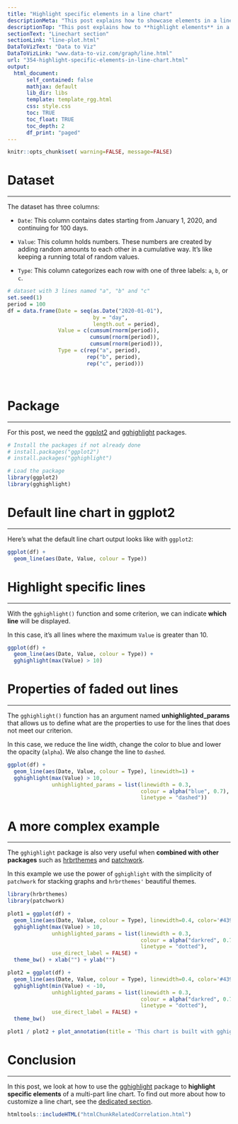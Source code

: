 ```yaml
---
title: "Highlight specific elements in a line chart"
descriptionMeta: "This post explains how to showcase elements in a line chart with ggplot2 and gghighlight. It considers a dataset that includes multiple time series to see how the package behave."
descriptionTop: "This post explains how to **highlight elements** in a line chart with [ggplot2](https://r-graph-gallery.com/ggplot2-package.html) and [gghighlight](https://www.r-graph-gallery.com/package/gghighlight.html). Highlighting elements on a chart is a very powerful dataviz technique. It leads the reader to the important message you are trying to convey, making the figure more insightful."
sectionText: "Linechart section"
sectionLink: "line-plot.html"
DataToVizText: "Data to Viz"
DataToVizLink: "www.data-to-viz.com/graph/line.html"
url: "354-highlight-specific-elements-in-line-chart.html"
output:
  html_document:
      self_contained: false    
      mathjax: default
      lib_dir: libs
      template: template_rgg.html
      css: style.css
      toc: TRUE
      toc_float: TRUE
      toc_depth: 2
      df_print: "paged"
---
```



```r
knitr::opts_chunk$set( warning=FALSE, message=FALSE)
```

<div class="container">




# Dataset
***

The dataset has three columns:

- `Date`: This column contains dates starting from January 1, 2020, and continuing for 100 days.

- `Value`: This column holds numbers. These numbers are created by adding random amounts to each other in a cumulative way. It's like keeping a running total of random values.

- `Type`: This column categorizes each row with one of three labels: `a`, `b`, or `c`.

```r
# dataset with 3 lines named "a", "b" and "c"
set.seed(1)
period = 100
df = data.frame(Date = seq(as.Date("2020-01-01"),
                           by = "day",
                           length.out = period), 
                Value = c(cumsum(rnorm(period)),
                          cumsum(rnorm(period)),
                          cumsum(rnorm(period))),
                Type = c(rep("a", period),
                         rep("b", period),
                         rep("c", period)))
```

<br/>


# Package
*** 

For this post, we need the [ggplot2](https://r-graph-gallery.com/ggplot2-package.html) and [gghighlight](https://www.r-graph-gallery.com/package/gghighlight.html) packages.

```r
# Install the packages if not already done
# install.packages("ggplot2")
# install.packages("gghighlight")

# Load the package
library(ggplot2)
library(gghighlight)
```











# Default line chart in ggplot2
***

<div class = "row">

<div class = "col-md-12  col-sm-12 align-self-center">

Here's what the default line chart output looks like with `ggplot2`:


</div>


<div class = "col-md-12  col-sm-12">

```r
ggplot(df) +
  geom_line(aes(Date, Value, colour = Type))
```
</div>
</div>





# Highlight specific lines
***

<div class = "row">

<div class = "col-md-12  col-sm-12 align-self-center">

With the `gghighlight()` function and some criterion, we can indicate **which line** will be displayed.

In this case, it's all lines where the maximum `Value` is greater than 10.

</div>


<div class = "col-md-12  col-sm-12">

```r
ggplot(df) +
  geom_line(aes(Date, Value, colour = Type)) +
  gghighlight(max(Value) > 10)
```
</div>
</div>



# Properties of faded out lines
***

<div class = "row">

<div class = "col-md-12  col-sm-12 align-self-center">

The `gghighlight()` function has an argument named **unhighlighted_params** that allows us to define what are the properties to use for the lines that does not meet our criterion.

In this case, we reduce the line width, change the color to blue and lower the opacity (`alpha`). We also change the line to `dashed`. 

</div>


<div class = "col-md-12  col-sm-12">
```r
ggplot(df) +
  geom_line(aes(Date, Value, colour = Type), linewidth=1) +
  gghighlight(max(Value) > 10,
              unhighlighted_params = list(linewidth = 0.3,
                                          colour = alpha("blue", 0.7),
                                          linetype = "dashed"))
```
</div>
</div>





# A more complex example
***

<div class = "row">

<div class = "col-md-12  col-sm-12 align-self-center">

The `gghighlight` package is also very useful when **combined with other packages** such as [hrbrthemes](https://r-graph-gallery.com/package/hrbrthemes.html) and [patchwork](https://r-graph-gallery.com/package/patchwork.html).

In this example we use the power of `gghighlight` with the simplicity of `patchwork` for stacking graphs and `hrbrthemes'` beautiful themes. 

</div>


<div class = "col-md-12  col-sm-12">
```r
library(hrbrthemes)
library(patchwork)

plot1 = ggplot(df) +
  geom_line(aes(Date, Value, colour = Type), linewidth=0.4, color='#4393C3') +
  gghighlight(max(Value) > 10,
              unhighlighted_params = list(linewidth = 0.3,
                                          colour = alpha("darkred", 0.7),
                                          linetype = "dotted"),
              use_direct_label = FALSE) +
  theme_bw() + xlab("") + ylab("")

plot2 = ggplot(df) +
  geom_line(aes(Date, Value, colour = Type), linewidth=0.4, color='#4393C3') +
  gghighlight(min(Value) < -10,
              unhighlighted_params = list(linewidth = 0.3,
                                          colour = alpha("darkred", 0.7),
                                          linetype = "dotted"),
              use_direct_label = FALSE) +
  theme_bw() 

plot1 / plot2 + plot_annotation(title = 'This chart is built with gghighlight')
```
</div>
</div>





# Conclusion
***

In this post, we look at how to use the [gghighlight](https://www.r-graph-gallery.com/package/gghighlight.html) package to **highlight specific elements** of a multi-part line chart. To find out more about how to customize a line chart, see the [dedicated section](https://r-graph-gallery.com/line-plot.html). 
























<!-- Close container -->
</div>




```r
htmltools::includeHTML("htmlChunkRelatedCorrelation.html")
```